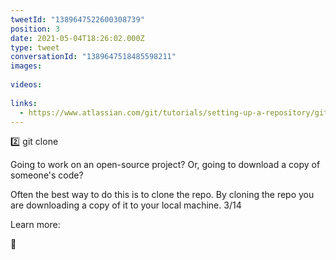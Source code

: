 ```yaml
---
tweetId: "1389647522600308739"
position: 3
date: 2021-05-04T18:26:02.000Z
type: tweet
conversationId: "1389647518485598211"
images:
  
videos:
  
links:
  - https://www.atlassian.com/git/tutorials/setting-up-a-repository/git-clone
---
```

2️⃣ git clone

Going to work on an open-source project? Or, going to download a copy of someone's code?

Often the best way to do this is to clone the repo. By cloning the repo you are downloading a copy of it to your local machine. 3/14

Learn more:

🔗 
